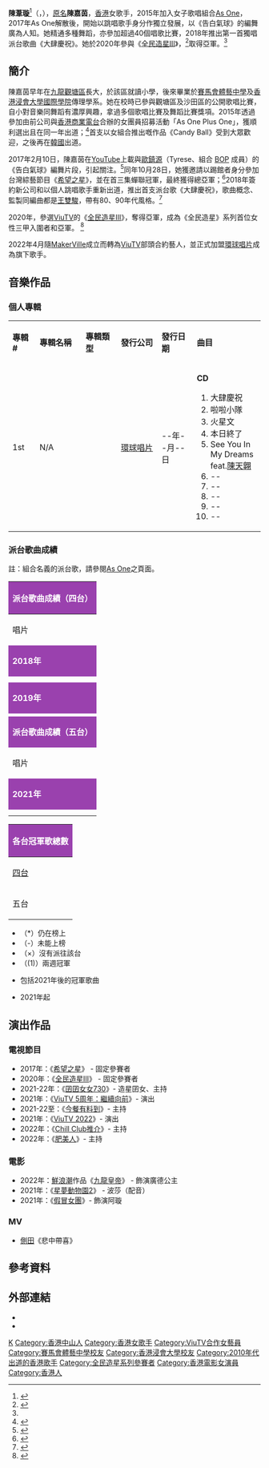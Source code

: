 {{otheruseslist|2018年出道香港女歌手陳葦璇（原名為'''陳嘉茵'''）|原名陳家欣藝名泳兒|泳兒}}
{{distinguish|陳嘉欣}}
{{藝人
| 姓名 = 陳葦璇
| 本名 = 陳嘉茵（Chan Kayan）
| 類型 = 女歌手
| 圖片 = Kayan Chan.jpg
| 圖片簡介 = 2018年12月2日於[[將軍澳|將軍澳]][[新都城中心|新都城中心]]二期
| 暱稱 = Kayan、璇璇、爆璇、葦璇
| 羅馬拼音 = Chan Wai Suen
| 英文名 = Kira Chan
| 國籍 = {{CNHK}}
| 籍貫 = [[廣東|廣東]][[台山市|台山]]
| 出生日期 = {{birth_date_and_age|1995|11|10}}
| 出生地點 = {{BHKG}}
| 語言 = [[粵語|粵語]]、[[英文|英語]]、[[普通話|普通話]]、[[台山話|台山話]]、[[台語|台語]]、[[韓語|韓語]]
| 教育程度 = 傳理學系
| 母校 = [[賽馬會體藝中學|賽馬會體藝中學]]<ref>{{cite web |url=https://www.facebook.com/hkct.singing/photos/%E7%B6%93%E9%81%8E%E6%98%A8%E5%A4%A9%E7%B2%BE%E5%BD%A9%E5%88%BA%E6%BF%80%E7%9A%84%E6%B1%BA%E8%B3%BD%E4%BB%8A%E5%B1%86%E5%A4%A7%E8%B3%BD%E7%9A%84%E5%AD%B8%E7%95%8C%E6%AD%8C%E5%94%B1%E7%9B%9F%E4%B8%BB%E5%B7%B2%E7%B6%93%E8%AA%95%E7%94%9F%E4%BE%86%E8%87%AA%E9%A6%99%E6%B8%AF%E8%8F%AF%E4%BA%BA%E5%9F%BA%E7%9D%A3%E6%95%99%E8%81%AF%E6%9C%83%E7%9C%9F%E9%81%93%E6%9B%B8%E9%99%A2%E7%9A%84%E8%8E%AB%E5%87%B1%E8%AC%99%E5%90%8C%E5%AD%B8%E6%8A%80%E5%A3%93%E5%85%A8%E5%A0%B4%E8%B4%8F%E5%BE%97%E5%85%A8%E6%B8%AF%E4%B8%AD%E5%AD%B8%E6%A0%A1%E9%9A%9B%E6%AD%8C%E5%94%B1%E5%A4%A7%E8%B3%BD%E5%86%A0%E8%BB%8D%E9%A6%99%E6%B8%AF%E8%8F%AF%E4%BA%BA%E5%9F%BA%E7%9D%A3%E6%95%99%E8%81%AF%E6%9C%83%E7%9C%9F%E9%81%93%E6%9B%B8%E9%99%A2%E6%9B%B4%E7%8D%B2/10152695282120153/ |title=全港中學校際歌唱大賽2013 |date=2013-03-31 |website= |language= |publisher=全港中學校際歌唱大賽 Facebook公開專頁 |access-date=2022-01-19 |quote=}}</ref><br>[[香港浸會大學國際學院|香港浸會大學國際學院]]
| 宗教信仰 = 未公開
| 音樂類型 = [[韓語流行音樂|韓語流行音樂]]、[[華語流行音樂|華語流行音樂]]、[[粵語流行音樂|粵語流行音樂]]
| 職業 = 歌手
| 活躍年代 = 2015年至今
| 出道作 = 《CandyBall》（2015年）
| 代表作 = 《大肆慶祝》（2018年）
| 經紀公司 = [[ViuTV|ViuTV]]（2021年-）
| 唱片公司 = [[太陽娛樂文化|太陽娛樂文化]]（2015年-2017年）<br>[[夢想沙龍娛樂文化|夢想沙龍娛樂文化有限公司]]（2017年-2021年）<br>[[香港環球唱片|香港環球唱片]]（2022年至今）
}}

'''陳葦璇'''<ref>{{instagram|hahakirac|陳葦璇}}</ref>（{{lang-en |Kira Chan Wai Suen}}，{{bd|1995年|11月10日}}），[[原名|原名]]'''陳嘉茵'''，[[香港|香港]]女歌手，2015年加入女子歌唱組合[[As_One|As One]]，2017年As One解散後，開始以跳唱歌手身分作獨立發展，以《告白氣球》的編舞廣為人知。她精通多種舞蹈，亦參加超過40個唱歌比賽，2018年推出第一首獨唱派台歌曲《大肆慶祝》。她於2020年參與《[[全民造星III|全民造星III]]》，<ref>{{Cite web|url=https://hk.ulifestyle.com.hk/topic/detail/212435/全民造星3-83位參加者晒冷-e-kids成員alan做最高齡參賽者-顧定軒-龔柯允出戰-造星3|title=「《全民造星3》83位參加者晒冷！|work=[[ulifestyle|ulifestyle]]|accessdate=2020-11-17|archive-date=2021-02-26|archive-url=https://web.archive.org/web/20210226010133/https://hk.ulifestyle.com.hk/topic/detail/212435/%E5%85%A8%E6%B0%91%E9%80%A0%E6%98%9F3-83%E4%BD%8D%E5%8F%83%E5%8A%A0%E8%80%85%E6%99%92%E5%86%B7-e-kids%E6%88%90%E5%93%A1alan%E5%81%9A%E6%9C%80%E9%AB%98%E9%BD%A1%E5%8F%83%E8%B3%BD%E8%80%85-%E9%A1%A7%E5%AE%9A%E8%BB%92-%E9%BE%94%E6%9F%AF%E5%85%81%E5%87%BA%E6%88%B0-%E9%80%A0%E6%98%9F3|dead-url=no}}</ref>取得亞軍。<ref name=":0" />

== 簡介 ==
陳嘉茵早年在[[九龍|九龍]][[觀塘區|觀塘區]]長大，於該區就讀小學，後來畢業於[[賽馬會體藝中學|賽馬會體藝中學]]及[[香港浸會大學國際學院|香港浸會大學國際學院]]傳理學系。她在校時已參與觀塘區及沙田區的公開歌唱比賽，自小對音樂同舞蹈有濃厚興趣，拿過多個歌唱比賽及舞蹈比賽獎項。2015年透過參加由前公司與[[香港商業電台|香港商業電台]]合辦的女團員招募活動「As One Plus One」，獲順利選出且在同一年出道；<ref>{{cite news|url=https://hk.lifestyle.appledaily.com/nextplus/magazine/article/20150702/2_17579942/冇得留低-瘟仔曠工激嬲-Paco-As-One花花出局|title=冇得留低　瘟仔曠工激嬲 Paco　 As One 花花出局|publisher=[[香港蘋果日報|香港蘋果日報]]|date=2015-07-02|access-date=2015-08-01|archive-date=2019-05-18|archive-url=https://web.archive.org/web/20190518011631/https://hk.lifestyle.appledaily.com/nextplus/magazine/article/20150702/2_17579942/%E5%86%87%E5%BE%97%E7%95%99%E4%BD%8E-%E7%98%9F%E4%BB%94%E6%9B%A0%E5%B7%A5%E6%BF%80%E5%AC%B2-Paco-As-One%E8%8A%B1%E8%8A%B1%E5%87%BA%E5%B1%80|dead-url=no}}</ref>首支以女組合推出嘅作品《Candy Ball》受到大眾歡迎，之後再在[[韓國|韓國]]出道。

2017年2月10日，陳嘉茵在[[YouTube|YouTube]]上載與[[歐鎮源|歐鎮源]]（Tyrese、組合 [[BOP_(組合)|BOP]] 成員）的《告白氣球》編舞片段，引起關注。<ref>{{cite news|url=https://topick.hket.com/article/1686840/90後女生自排戀愛舞短片%20台灣過百萬點擊【有片】|title=90後女生自排戀愛舞短片 台灣過百萬點擊【有片】|publisher=[[香港經濟日報|香港經濟日報]]|date=2017-03-03|access-date=2017-03-31|archive-date=2018-11-24|archive-url=https://web.archive.org/web/20181124220231/https://topick.hket.com/article/1686840/90%E5%BE%8C%E5%A5%B3%E7%94%9F%E8%87%AA%E6%8E%92%E6%88%80%E6%84%9B%E8%88%9E%E7%9F%AD%E7%89%87%20%E5%8F%B0%E7%81%A3%E9%81%8E%E7%99%BE%E8%90%AC%E9%BB%9E%E6%93%8A%E3%80%90%E6%9C%89%E7%89%87%E3%80%91|dead-url=no}}</ref>同年10月28日，她獲邀請以踢館者身分參加台灣綜藝節目《[[希望之星_(電視節目)|希望之星]]》，並在首三集蟬聯冠軍，最終獲得總亞軍；<ref>{{cite news|url=https://hk.entertainment.appledaily.com/entertainment/daily/article/20180101/20261153|title=陳嘉茵台灣賽奪亞軍|publisher=香港蘋果日報|date=2018-01-01|accessdate=2018-01-31|archive-date=2018-11-24|archive-url=https://web.archive.org/web/20181124162426/https://hk.entertainment.appledaily.com/entertainment/daily/article/20180101/20261153|dead-url=no}}</ref>2018年簽約新公司和以個人跳唱歌手重新出道，推出首支派台歌《大肆慶祝》，歌曲概念、監製同編曲都是[[王雙駿|王雙駿]]，帶有80、90年代風格。<ref>{{cite news|author=Hin|url=http://www.orangenews.hk/officelady/system/2018/05/29/010090508.shtml|title=2018樂壇新希望？陳嘉茵單飛再出發要《大肆慶祝》|publisher=[[橙新聞|橙新聞]]|date=2018-05-29|access-date=2018-06-01|archive-date=2018-11-24|archive-url=https://web.archive.org/web/20181124162304/http://www.orangenews.hk/officelady/system/2018/05/29/010090508.shtml|dead-url=no}}</ref>

2020年，參選[[ViuTV|ViuTV]]的《[[全民造星III|全民造星III]]》，奪得亞軍，成為《全民造星》系列首位女性三甲入圍者和亞軍。
<ref name=":0">{{cite news|url=https://www.hk01.com/即時娛樂/566717/全民造星iii-ben爆冷奪冠-陳葦璇第二ansonbean第三|title=【全民造星III】Ben爆冷奪冠　陳葦璇第二ANSONBEAN第三|date=2020-12-26|work=[[香港01|香港01]]|author=劉傳謙|archive-url=https://web.archive.org/web/20201226154138/https://www.hk01.com/%E5%8D%B3%E6%99%82%E5%A8%9B%E6%A8%82/566717/%E5%85%A8%E6%B0%91%E9%80%A0%E6%98%9Fiii-ben%E7%88%86%E5%86%B7%E5%A5%AA%E5%86%A0-%E9%99%B3%E8%91%A6%E7%92%87%E7%AC%AC%E4%BA%8Cansonbean%E7%AC%AC%E4%B8%89|archive-date=2020-12-26|deadurl=no|accessdate=2021-06-23}}</ref>

2022年4月隨[[MakerVille|MakerVille]]成立而轉為[[ViuTV|ViuTV]]部頭合約藝人，並正式加盟[[環球唱片|環球唱片]]成為旗下歌手。

== 音樂作品 ==
=== 個人專輯 ===
{|class="wikitable" width="70%"
|- style="background:#FFF; color:#000" align="center"
|style="width:10%"|'''專輯 #'''||style="width:17%"|'''專輯名稱'''||style="width:13%"|'''專輯類型'''||style="width:15%"|'''發行公司'''||style="width:13%"|'''發行日期'''||style="width:25%"|'''曲目'''
|-
! 1st
! N/A
| 
| [[香港環球唱片|環球唱片]]
| --年--月--日
| {{HideH|曲目}}
'''CD'''
# 大肆慶祝
# 啦啦小隊
# 火星文
# 本日終了
# See You In My Dreams feat.[[陳天翺|陳天翺]]
# --
# --
# --
# --
# --
{{HideF}}
|}

=== 派台歌曲成績 ===
註：組合名義的派台歌，請參閱[[As_One|As One]]之頁面。
{| class="wikitable" cellpadding="1"
|-
! style="background:#9A41AE; color:white" colspan="8" | '''派台歌曲成績（四台）'''
|-
| width="160"| 唱片 || width="160"| 歌曲 || width="50"| [[903專業推介|903]] || width="50"| [[歷年中文歌曲龍虎榜冠軍歌曲|RTHK]] || width="50"| [[新城勁爆流行榜|997]] || width="50"| [[勁歌金榜|TVB]]||colspan=2 width="260"| 備註
|-
! style="background:#9A41AE; color:white" colspan="8" | '''2018年'''
|-
|  || 大肆慶祝 || 2 || 20 || 8 || - || colspan=2|AEG Music Channel 第二十八期歌曲排行榜：'''1'''
|-
|  || 啦啦小隊 || - || - || 14 || - || colspan=2|AEG Music Channel 第四十八期歌曲排行榜：9
|-
! style="background:#9A41AE; color:white" colspan="8" |  '''2019年'''
|-
|  || 火星文 || - || - || 19 || - || colspan=2|加拿大至 HIT 中文歌曲排行榜：10<br>AEG Music Channel 第二十期歌曲排行榜：'''1'''
|-
! style="background:#9A41AE; color:white" colspan="8" | '''派台歌曲成績（五台）'''
|-
| width="160"| 唱片 || width="160"| 歌曲 || width="50"| [[903專業推介|903]] || width="50"| [[歷年中文歌曲龍虎榜冠軍歌曲|RTHK]] || width="50"| [[新城勁爆流行榜|997]] || width="50"| [[勁歌金榜|TVB]]||[[Chill_Club_推介榜|ViuTV]] || width="240"| 備註
|-
! style="background:#9A41AE; color:white" colspan="8" | '''2021年'''
|-
|  || 本日終了 || 13 || 12 || 11 || × || - || 首次用新藝名'''陳葦璇'''派台<br>加拿大至 HIT 中文歌曲排行榜：11
|-
|  || See You In My Dreams || - || - || - || × || - || Featuring [[陳天翺|陳天翺]]
|}
{| class="wikitable" cellpadding="1"
|-
! style="background:#9A41AE; color:white" colspan="8" |'''各台冠軍歌總數'''
|-
| rowspan="2"|[[歷年香港四台冠軍歌曲列表|四台]]{{fn|a}} || width="50"| [[903專業推介|903]] || width="50"| [[歷年中文歌曲龍虎榜冠軍歌曲|RTHK]] || width="50"| [[新城勁爆流行榜|997]] || width="50"| [[勁歌金榜|TVB]] || colspan=2 width="160"| 備註
|-
| '''0''' || '''0''' || '''0''' || '''0''' || colspan=2| '''四台冠軍歌總數：0'''
|-
| rowspan="2"|五台{{fn|b}} ||width="50"| [[903專業推介|903]] || width="50"| [[歷年中文歌曲龍虎榜冠軍歌曲|RTHK]] || width="50"| [[新城勁爆流行榜|997]] || width="50"| [[勁歌金榜|TVB]] || width="50"| [[Chill_Club_推介榜|ViuTV]] || width="260"| 備註
|-
| '''0''' || '''0''' || '''0''' || '''0'''||'''0''' || '''五台冠軍歌總數：0'''
|}
*（*）仍在榜上
*（-）未能上榜
*（×）沒有派往該台
*（(1)）兩週冠軍
*{{fnb|a}}包括2021年後的冠軍歌曲
*{{fnb|a}}2021年起

== 演出作品 ==
=== 電視節目 ===
*2017年：《[[希望之星_(電視節目)|希望之星]]》 - 固定參賽者
*2020年：《[[全民造星III|全民造星III]]》 - 固定參賽者
*2021-22年：《[[囝囝女女730|囝囝女女730]]》- 造星囝女、主持
*2021年：《[[ViuTV_5周年：繼續向前|ViuTV 5周年：繼續向前]]》- 演出
*2021-22至：《[[今餐有料到|今餐有料到]]》- 主持
*2021年：《[[ViuTV_2022|ViuTV 2022]]》- 演出
*2022年：《[[Chill_Club推介|Chill Club推介]]》- 主持
*2022年：《[[肥美人|肥美人]]》- 主持

=== 電影 ===
*2022年：[[鮮浪潮|鮮浪潮]]作品《[[九龍皇帝|九龍皇帝]]》 - 飾演廣德公主
*2021年：《[[星夢動物園2|星夢動物園2]]》 - 波莎（配音）
*2021年：《[[假冒女團|假冒女團]]》- 飾演阿璇

=== MV ===
*[[側田|側田]]《悲中帶喜》

== 參考資料 ==
{{reflist}}

== 外部連結 ==
*{{Facebook|kayan.chan.58}}
*{{Instagram|hahakirac}}
{{全民造星系列}}
{{環球唱片歌手}}
[[Category:陈姓|K]]
[[Category:香港中山人|Category:香港中山人]]
[[Category:香港女歌手|Category:香港女歌手]]
[[Category:ViuTV合作女藝員|Category:ViuTV合作女藝員]]
[[Category:賽馬會體藝中學校友|Category:賽馬會體藝中學校友]]
[[Category:香港浸會大學校友|Category:香港浸會大學校友]]
[[Category:2010年代出道的香港歌手|Category:2010年代出道的香港歌手]]
[[Category:全民造星系列參賽者|Category:全民造星系列參賽者]]
[[Category:香港電影女演員|Category:香港電影女演員]]
[[Category:香港人|Category:香港人]]